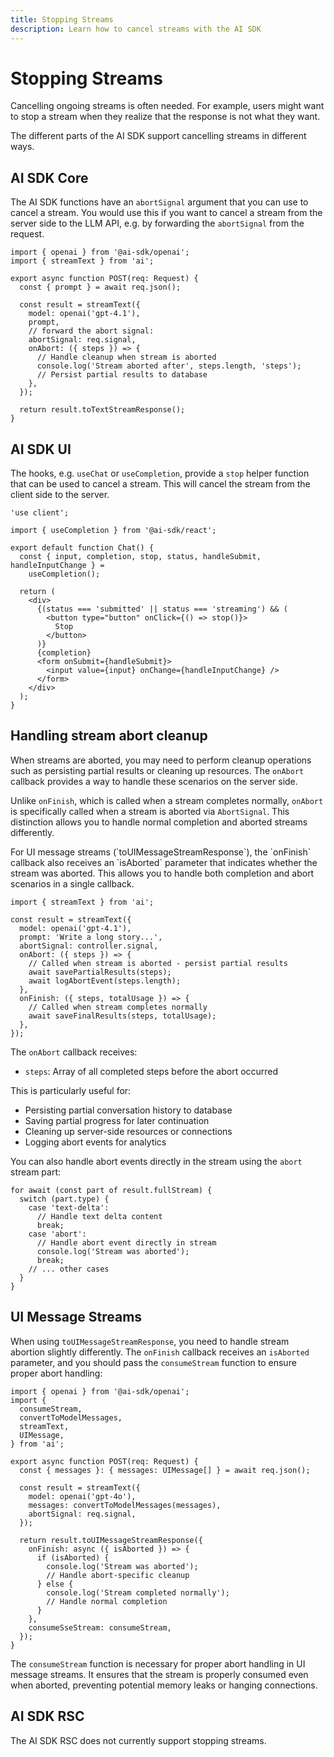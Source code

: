 ```yaml
---
title: Stopping Streams
description: Learn how to cancel streams with the AI SDK
---
```


# Stopping Streams

Cancelling ongoing streams is often needed.
For example, users might want to stop a stream when they realize that the response is not what they want.

The different parts of the AI SDK support cancelling streams in different ways.

## AI SDK Core

The AI SDK functions have an `abortSignal` argument that you can use to cancel a stream.
You would use this if you want to cancel a stream from the server side to the LLM API, e.g. by
forwarding the `abortSignal` from the request.

```tsx highlight="10,11,12-16"
import { openai } from '@ai-sdk/openai';
import { streamText } from 'ai';

export async function POST(req: Request) {
  const { prompt } = await req.json();

  const result = streamText({
    model: openai('gpt-4.1'),
    prompt,
    // forward the abort signal:
    abortSignal: req.signal,
    onAbort: ({ steps }) => {
      // Handle cleanup when stream is aborted
      console.log('Stream aborted after', steps.length, 'steps');
      // Persist partial results to database
    },
  });

  return result.toTextStreamResponse();
}
```

## AI SDK UI

The hooks, e.g. `useChat` or `useCompletion`, provide a `stop` helper function that can be used to cancel a stream.
This will cancel the stream from the client side to the server.

```tsx file="app/page.tsx" highlight="9,18-20"
'use client';

import { useCompletion } from '@ai-sdk/react';

export default function Chat() {
  const { input, completion, stop, status, handleSubmit, handleInputChange } =
    useCompletion();

  return (
    <div>
      {(status === 'submitted' || status === 'streaming') && (
        <button type="button" onClick={() => stop()}>
          Stop
        </button>
      )}
      {completion}
      <form onSubmit={handleSubmit}>
        <input value={input} onChange={handleInputChange} />
      </form>
    </div>
  );
}
```

## Handling stream abort cleanup

When streams are aborted, you may need to perform cleanup operations such as persisting partial results or cleaning up resources. The `onAbort` callback provides a way to handle these scenarios on the server side.

Unlike `onFinish`, which is called when a stream completes normally, `onAbort` is specifically called when a stream is aborted via `AbortSignal`. This distinction allows you to handle normal completion and aborted streams differently.

<Note>
  For UI message streams (`toUIMessageStreamResponse`), the `onFinish` callback
  also receives an `isAborted` parameter that indicates whether the stream was
  aborted. This allows you to handle both completion and abort scenarios in a
  single callback.
</Note>

```tsx highlight="8-12"
import { streamText } from 'ai';

const result = streamText({
  model: openai('gpt-4.1'),
  prompt: 'Write a long story...',
  abortSignal: controller.signal,
  onAbort: ({ steps }) => {
    // Called when stream is aborted - persist partial results
    await savePartialResults(steps);
    await logAbortEvent(steps.length);
  },
  onFinish: ({ steps, totalUsage }) => {
    // Called when stream completes normally
    await saveFinalResults(steps, totalUsage);
  },
});
```

The `onAbort` callback receives:

- `steps`: Array of all completed steps before the abort occurred

This is particularly useful for:

- Persisting partial conversation history to database
- Saving partial progress for later continuation
- Cleaning up server-side resources or connections
- Logging abort events for analytics

You can also handle abort events directly in the stream using the `abort` stream part:

```tsx highlight="8-12"
for await (const part of result.fullStream) {
  switch (part.type) {
    case 'text-delta':
      // Handle text delta content
      break;
    case 'abort':
      // Handle abort event directly in stream
      console.log('Stream was aborted');
      break;
    // ... other cases
  }
}
```

## UI Message Streams

When using `toUIMessageStreamResponse`, you need to handle stream abortion slightly differently. The `onFinish` callback receives an `isAborted` parameter, and you should pass the `consumeStream` function to ensure proper abort handling:

```tsx highlight="5,19,20-24,26"
import { openai } from '@ai-sdk/openai';
import {
  consumeStream,
  convertToModelMessages,
  streamText,
  UIMessage,
} from 'ai';

export async function POST(req: Request) {
  const { messages }: { messages: UIMessage[] } = await req.json();

  const result = streamText({
    model: openai('gpt-4o'),
    messages: convertToModelMessages(messages),
    abortSignal: req.signal,
  });

  return result.toUIMessageStreamResponse({
    onFinish: async ({ isAborted }) => {
      if (isAborted) {
        console.log('Stream was aborted');
        // Handle abort-specific cleanup
      } else {
        console.log('Stream completed normally');
        // Handle normal completion
      }
    },
    consumeSseStream: consumeStream,
  });
}
```

The `consumeStream` function is necessary for proper abort handling in UI message streams. It ensures that the stream is properly consumed even when aborted, preventing potential memory leaks or hanging connections.

## AI SDK RSC

<Note type="warning">
  The AI SDK RSC does not currently support stopping streams.
</Note>
